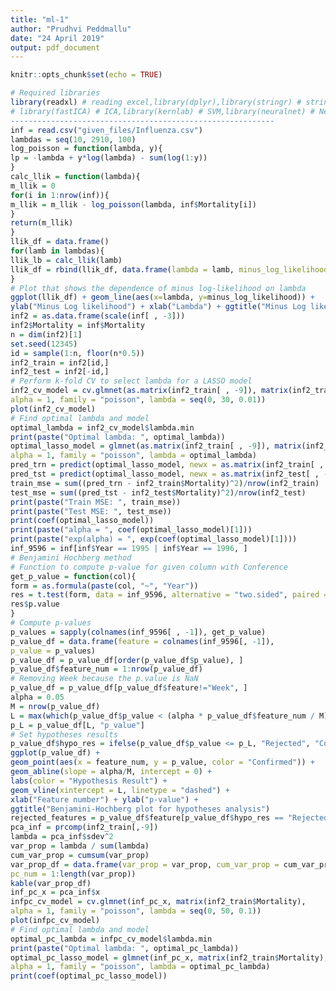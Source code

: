 ---
title: "ml-1"
author: "Prudhvi Peddmallu"
date: "24 April 2019"
output: pdf_document
---

```{r setup, include=FALSE}
knitr::opts_chunk$set(echo = TRUE)
```


```{r eval=FALSE,warning=FALSE,message=FALSE}
# Required libraries
library(readxl) # reading excel,library(dplyr),library(stringr) # string manipulation,library(kknn) # K nearest neighbors,library(MASS) #,library(glmnet) # GLM,library(tree) # Decision trees,library(e1071) # Naive bayes,library(boot) # Bootstrap
# library(fastICA) # ICA,library(kernlab) # SVM,library(neuralnet) # Neural networks,library(mvtnorm),library(ggplot2),library(gridExtra),library(knitr),options(kableExtra.latex.load_packages = FALSE),library(kableExtra)
-----------------------------------------------------------
inf = read.csv("given_files/Influenza.csv")
lambdas = seq(10, 2910, 100)
log_poisson = function(lambda, y){
lp = -lambda + y*log(lambda) - sum(log(1:y))
}
calc_llik = function(lambda){
m_llik = 0
for(i in 1:nrow(inf)){
m_llik = m_llik - log_poisson(lambda, inf$Mortality[i])
}
return(m_llik)
}
llik_df = data.frame()
for(lamb in lambdas){
llik_lb = calc_llik(lamb)
llik_df = rbind(llik_df, data.frame(lambda = lamb, minus_log_likelihood = llik_lb))
}
# Plot that shows the dependence of minus log-likelihood on lambda
ggplot(llik_df) + geom_line(aes(x=lambda, y=minus_log_likelihood)) +
ylab("Minus Log likelihood") + xlab("Lambda") + ggtitle("Minus Log likelihood vs Lambda")
inf2 = as.data.frame(scale(inf[ , -3]))
inf2$Mortality = inf$Mortality
n = dim(inf2)[1]
set.seed(12345)
id = sample(1:n, floor(n*0.5))
inf2_train = inf2[id,]
inf2_test = inf2[-id,]
# Perform k-fold CV to select lambda for a LASSO model
inf2_cv_model = cv.glmnet(as.matrix(inf2_train[ , -9]), matrix(inf2_train$Mortality),
alpha = 1, family = "poisson", lambda = seq(0, 30, 0.01))
plot(inf2_cv_model)
# Find optimal lambda and model
optimal_lambda = inf2_cv_model$lambda.min
print(paste("Optimal lambda: ", optimal_lambda))
optimal_lasso_model = glmnet(as.matrix(inf2_train[ , -9]), matrix(inf2_train$Mortality),
alpha = 1, family = "poisson", lambda = optimal_lambda)
pred_trn = predict(optimal_lasso_model, newx = as.matrix(inf2_train[ , -9]), type = "response")
pred_tst = predict(optimal_lasso_model, newx = as.matrix(inf2_test[ , -9]), type = "response")
train_mse = sum((pred_trn - inf2_train$Mortality)^2)/nrow(inf2_train)
test_mse = sum((pred_tst - inf2_test$Mortality)^2)/nrow(inf2_test)
print(paste("Train MSE: ", train_mse))
print(paste("Test MSE: ", test_mse))
print(coef(optimal_lasso_model))
print(paste("alpha = ", coef(optimal_lasso_model)[1]))
print(paste("exp(alpha) = ", exp(coef(optimal_lasso_model)[1])))
inf_9596 = inf[inf$Year == 1995 | inf$Year == 1996, ]
# Benjamini Hochberg method
# Function to compute p-value for given column with Conference
get_p_value = function(col){
form = as.formula(paste(col, "~", "Year"))
res = t.test(form, data = inf_9596, alternative = "two.sided", paired = TRUE)
res$p.value
}
# Compute p-values
p_values = sapply(colnames(inf_9596[ , -1]), get_p_value)
p_value_df = data.frame(feature = colnames(inf_9596[, -1]),
p_value = p_values)
p_value_df = p_value_df[order(p_value_df$p_value), ]
p_value_df$feature_num = 1:nrow(p_value_df)
# Removing Week because the p.value is NaN
p_value_df = p_value_df[p_value_df$feature!="Week", ]
alpha = 0.05
M = nrow(p_value_df)
L = max(which(p_value_df$p_value < (alpha * p_value_df$feature_num / M)))
p_L = p_value_df[L, "p_value"]
# Set hypotheses results
p_value_df$hypo_res = ifelse(p_value_df$p_value <= p_L, "Rejected", "Confirmed")
ggplot(p_value_df) +
geom_point(aes(x = feature_num, y = p_value, color = "Confirmed")) +
geom_abline(slope = alpha/M, intercept = 0) +
labs(color = "Hypothesis Result") +
geom_vline(xintercept = L, linetype = "dashed") +
xlab("Feature number") + ylab("p-value") +
ggtitle("Benjamini-Hochberg plot for hypotheses analysis")
rejected_features = p_value_df$feature[p_value_df$hypo_res == "Rejected"]
pca_inf = prcomp(inf2_train[,-9])
lambda = pca_inf$sdev^2
var_prop = lambda / sum(lambda)
cum_var_prop = cumsum(var_prop)
var_prop_df = data.frame(var_prop = var_prop, cum_var_prop = cum_var_prop,
pc_num = 1:length(var_prop))
kable(var_prop_df)
inf_pc_x = pca_inf$x
infpc_cv_model = cv.glmnet(inf_pc_x, matrix(inf2_train$Mortality),
alpha = 1, family = "poisson", lambda = seq(0, 50, 0.1))
plot(infpc_cv_model)
# Find optimal lambda and model
optimal_pc_lambda = infpc_cv_model$lambda.min
print(paste("Optimal lambda: ", optimal_pc_lambda))
optimal_pc_lasso_model = glmnet(inf_pc_x, matrix(inf2_train$Mortality),
alpha = 1, family = "poisson", lambda = optimal_pc_lambda)
print(coef(optimal_pc_lasso_model))
```

